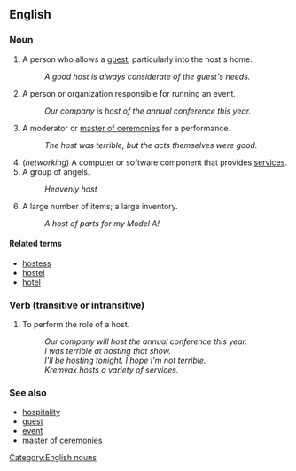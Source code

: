 == English ==

=== Noun ===
#A person who allows a [[guest]], particularly into the host's home.
#: ''A good host is always considerate of the guest's needs.''
#A person or organization responsible for running an event.
#: ''Our company is host of the annual conference this year.''
# A moderator or [[master of ceremonies]] for a performance.
#: ''The host was terrible, but the acts themselves were good.''
# (''networking'') A computer or software component that provides [[service]]s.
#A group of angels.
#: ''Heavenly host''
#A large number of items; a large inventory.
#:''A host of parts for my Model A!''

==== Related terms ====

*[[hostess]]
*[[hostel]]
*[[hotel]]

=== Verb (transitive or intransitive) ===

# To perform the role of a host.
#: ''Our company will host the annual conference this year.''
#: ''I was terrible at hosting that show.''
#: ''I'll be hosting tonight.  I hope I'm not terrible.''
#: ''Kremvax hosts a variety of services.''

=== See also ===

*[[hospitality]]
*[[guest]]
*[[event]]
*[[master of ceremonies]]

[[Category:English nouns]]